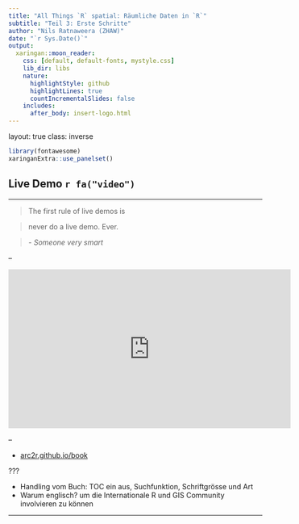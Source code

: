 ```yaml
---
title: "All Things `R` spatial: Räumliche Daten in `R`"
subtitle: "Teil 3: Erste Schritte"
author: "Nils Ratnaweera (ZHAW)"
date: "`r Sys.Date()`"
output:
  xaringan::moon_reader:
    css: [default, default-fonts, mystyle.css]
    lib_dir: libs
    nature:
      highlightStyle: github
      highlightLines: true
      countIncrementalSlides: false
    includes:
      after_body: insert-logo.html
---
```


layout: true
class: inverse

```r
library(fontawesome)
xaringanExtra::use_panelset()
```

## Live Demo  `r fa("video")`

---

> The first rule of live demos is

> never do a live demo. Ever.

> \- *Someone very smart*

--

<iframe width="560" height="315" src="https://www.youtube.com/embed/IW7Rqwwth84" frameborder="0" allow="accelerometer; autoplay; clipboard-write; encrypted-media; gyroscope; picture-in-picture" allowfullscreen></iframe>

--


- [arc2r.github.io/book](https://arc2r.github.io/book/)

???

- Handling vom Buch: TOC ein aus, Suchfunktion, Schriftgrösse und Art
- Warum englisch? um die Internationale R und GIS Community involvieren zu können 



---

